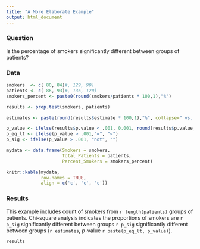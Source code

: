 ```yaml
---
title: "A More Elaborate Example"
output: html_document
---
```


### Question  
Is the percentage of smokers significantly different between groups of patients?

### Data  

```r

smokers  <- c( 80, 84)#, 129, 90)
patients <- c( 86, 93)#, 136, 120)
smokers_percent <- paste0(round(smokers/patients * 100,1),"%")

results <- prop.test(smokers, patients)

estimates <- paste(round(results$estimate * 100,1),"%", collapse=" vs. ", sep="")

p_value <- ifelse(results$p.value < .001, 0.001, round(results$p.value,3))
p_eq_lt <- ifelse(p_value > .001,"=", "<")
p_sig <- ifelse(p_value > .001, "not", "")


```

```r
mydata <- data.frame(Smokers = smokers, 
                     Total_Patients = patients, 
                     Percent_Smokers = smokers_percent)

knitr::kable(mydata,
             row.names = TRUE,
             align = c('c', 'c', 'c'))
```

### Results
This example includes count of smokers from `r length(patients)` groups of patients. Chi-square analysis indicates the proportions of smokers are `r p_sig` significantly different between groups `r p_sig` significantly different between groups (`r estimates`, $p$-value `r paste(p_eq_lt, p_value)`).

```r
results
```


